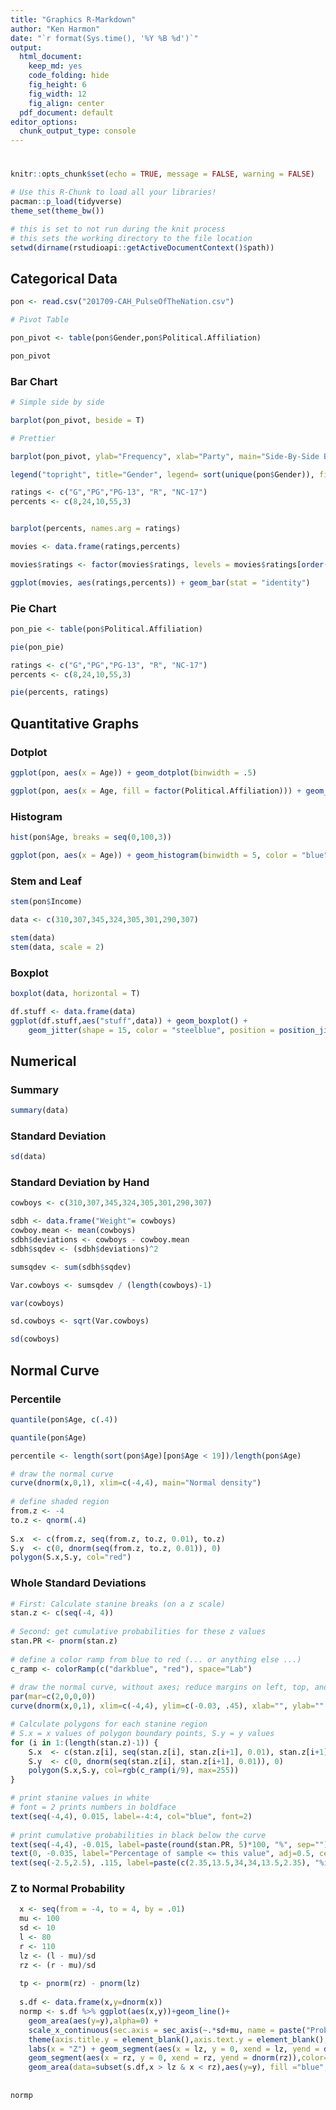 ```yaml
---
title: "Graphics R-Markdown"
author: "Ken Harmon"
date: "`r format(Sys.time(), '%Y %B %d')`"
output:
  html_document:
    keep_md: yes
    code_folding: hide
    fig_height: 6
    fig_width: 12
    fig_align: center
  pdf_document: default
editor_options:
  chunk_output_type: console
---
```


# {.tabset .tabset-fade}

```r
knitr::opts_chunk$set(echo = TRUE, message = FALSE, warning = FALSE)
```

```r
# Use this R-Chunk to load all your libraries!
pacman::p_load(tidyverse)
theme_set(theme_bw())
```

```r
# this is set to not run during the knit process
# this sets the working directory to the file location
setwd(dirname(rstudioapi::getActiveDocumentContext()$path))
```

## Categorical Data

```r
pon <- read.csv("201709-CAH_PulseOfTheNation.csv")

# Pivot Table

pon_pivot <- table(pon$Gender,pon$Political.Affiliation)

pon_pivot

```

### Bar Chart

```r
# Simple side by side

barplot(pon_pivot, beside = T)

# Prettier

barplot(pon_pivot, ylab="Frequency", xlab="Party", main="Side-By-Side Bar Chart", col=c("blue", "pink", "purple" , "green" ), beside=T, width=.3)

legend("topright", title="Gender", legend= sort(unique(pon$Gender)), fill =c("blue", "pink", "purple" , "green" ), box.lty=0)
```

```r
ratings <- c("G","PG","PG-13", "R", "NC-17")
percents <- c(8,24,10,55,3)


barplot(percents, names.arg = ratings)

movies <- data.frame(ratings,percents)

movies$ratings <- factor(movies$ratings, levels = movies$ratings[order(movies$percents, decreasing = TRUE)])

ggplot(movies, aes(ratings,percents)) + geom_bar(stat = "identity")
```

### Pie Chart

```r
pon_pie <- table(pon$Political.Affiliation)

pie(pon_pie)
```


```r
ratings <- c("G","PG","PG-13", "R", "NC-17")
percents <- c(8,24,10,55,3)

pie(percents, ratings)
```



## Quantitative Graphs

### Dotplot

```r
ggplot(pon, aes(x = Age)) + geom_dotplot(binwidth = .5)

ggplot(pon, aes(x = Age, fill = factor(Political.Affiliation))) + geom_dotplot(binwidth = .8)
```

### Histogram

```r
hist(pon$Age, breaks = seq(0,100,3))

ggplot(pon, aes(x = Age)) + geom_histogram(binwidth = 5, color = "blue")

```

### Stem and Leaf

```r
stem(pon$Income)
```

```r
data <- c(310,307,345,324,305,301,290,307)

stem(data)
stem(data, scale = 2)
```

### Boxplot

```r
boxplot(data, horizontal = T)

df.stuff <- data.frame(data)
ggplot(df.stuff,aes("stuff",data)) + geom_boxplot() +
    geom_jitter(shape = 15, color = "steelblue", position = position_jitter(width = 0.21)) + coord_flip()
```

## Numerical

### Summary

```r
summary(data)
```

### Standard Deviation

```r
sd(data)
```


### Standard Deviation by Hand

```r
cowboys <- c(310,307,345,324,305,301,290,307)

sdbh <- data.frame("Weight"= cowboys)
cowboy.mean <- mean(cowboys)
sdbh$deviations <- cowboys - cowboy.mean
sdbh$sqdev <- (sdbh$deviations)^2

sumsqdev <- sum(sdbh$sqdev)

Var.cowboys <- sumsqdev / (length(cowboys)-1)

var(cowboys)

sd.cowboys <- sqrt(Var.cowboys)

sd(cowboys)
```

## Normal Curve

### Percentile

```r
quantile(pon$Age, c(.4))

quantile(pon$Age)

percentile <- length(sort(pon$Age)[pon$Age < 19])/length(pon$Age)
```


```r
# draw the normal curve
curve(dnorm(x,0,1), xlim=c(-4,4), main="Normal density")
 
# define shaded region
from.z <- -4
to.z <- qnorm(.4)
 
S.x  <- c(from.z, seq(from.z, to.z, 0.01), to.z)
S.y  <- c(0, dnorm(seq(from.z, to.z, 0.01)), 0)
polygon(S.x,S.y, col="red")
```

### Whole Standard Deviations

```r
# First: Calculate stanine breaks (on a z scale)
stan.z <- c(seq(-4, 4))
 
# Second: get cumulative probabilities for these z values
stan.PR <- pnorm(stan.z)
 
# define a color ramp from blue to red (... or anything else ...)
c_ramp <- colorRamp(c("darkblue", "red"), space="Lab")
 
# draw the normal curve, without axes; reduce margins on left, top, and right
par(mar=c(2,0,0,0))
curve(dnorm(x,0,1), xlim=c(-4,4), ylim=c(-0.03, .45), xlab="", ylab="", axes=FALSE)

# Calculate polygons for each stanine region
# S.x = x values of polygon boundary points, S.y = y values
for (i in 1:(length(stan.z)-1)) {
    S.x  <- c(stan.z[i], seq(stan.z[i], stan.z[i+1], 0.01), stan.z[i+1])
    S.y  <- c(0, dnorm(seq(stan.z[i], stan.z[i+1], 0.01)), 0)
    polygon(S.x,S.y, col=rgb(c_ramp(i/9), max=255))
}

# print stanine values in white
# font = 2 prints numbers in boldface
text(seq(-4,4), 0.015, label=-4:4, col="blue", font=2)
 
# print cumulative probabilities in black below the curve
text(seq(-4,4), -0.015, label=paste(round(stan.PR, 5)*100, "%", sep=""), col="black", adj=.5, cex=.8)
text(0, -0.035, label="Percentage of sample <= this value", adj=0.5, cex=.8)
text(seq(-2.5,2.5), .115, label=paste(c(2.35,13.5,34,34,13.5,2.35), "%ish", sep=""), col="black", adj=.5, cex=.8)

```

### Z to Normal Probability

```r
  x <- seq(from = -4, to = 4, by = .01)
  mu <- 100
  sd <- 10
  l <- 80
  r <- 110
  lz <- (l - mu)/sd
  rz <- (r - mu)/sd
  
  tp <- pnorm(rz) - pnorm(lz)
  
  s.df <- data.frame(x,y=dnorm(x))
  normp <- s.df %>% ggplot(aes(x,y))+geom_line()+
    geom_area(aes(y=y),alpha=0) + 
    scale_x_continuous(sec.axis = sec_axis(~.*sd+mu, name = paste("Probability = ",tp))) +
    theme(axis.title.y = element_blank(),axis.text.y = element_blank(),axis.ticks.y = element_blank()) +
    labs(x = "Z") + geom_segment(aes(x = lz, y = 0, xend = lz, yend = dnorm(lz)),color="red") + 
    geom_segment(aes(x = rz, y = 0, xend = rz, yend = dnorm(rz)),color="red") + 
    geom_area(data=subset(s.df,x > lz & x < rz),aes(y=y), fill ="blue", alpha = .5) 
  
  
normp
```

